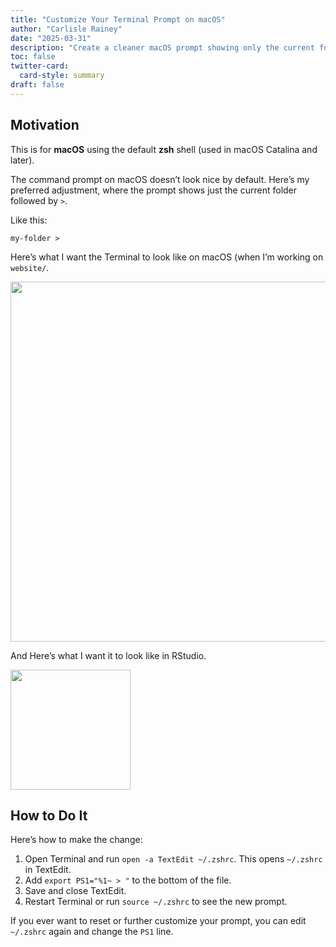 ```yaml
---
title: "Customize Your Terminal Prompt on macOS"
author: "Carlisle Rainey"
date: "2025-03-31"
description: "Create a cleaner macOS prompt showing only the current folder and a `>`"
toc: false
twitter-card:
  card-style: summary
draft: false
---
```


## Motivation

This is for **macOS** using the default **zsh** shell (used in macOS Catalina and later).

The command prompt on macOS doesn't look nice by default. Here's my preferred adjustment, where the prompt shows just the current folder followed by `>`.

Like this:

```         
my-folder >
```

Here's what I want the Terminal to look like on macOS (when I'm working on `website/`.

![](images/macOS-terminal.png){fig-align="left" width="6in"}

And Here's what I want it to look like in RStudio.

![](images/rstudio-terminal-01.png){width="2in"}

## How to Do It

Here's how to make the change:

1.  Open Terminal and run `open -a TextEdit ~/.zshrc`. This opens `~/.zshrc` in TextEdit.
2.  Add `export PS1="%1~ > "` to the bottom of the file.
3.  Save and close TextEdit.
4.  Restart Terminal or run `source ~/.zshrc` to see the new prompt.

If you ever want to reset or further customize your prompt, you can edit `~/.zshrc` again and change the `PS1` line.

